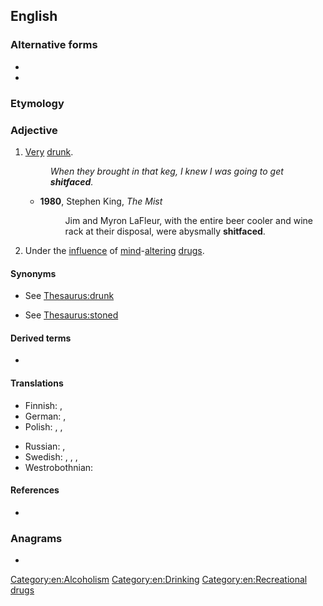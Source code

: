 {{also|shit-faced|shit faced}}
==English==

===Alternative forms===
* {{l|en|shit faced}}
* {{l|en|shit-faced}}

===Etymology===
{{compound|en|shit|faced}}

===Adjective===
{{en-adj}}

# {{lb|en|vulgar}} [[very|Very]] [[drunk]].
#: ''When they brought in that keg, I knew I was going to get '''shitfaced'''.''
#* '''1980''', Stephen King, ''The Mist''
#*: Jim and Myron LaFleur, with the entire beer cooler and wine rack at their disposal, were abysmally '''shitfaced'''.
# {{lb|en|vulgar}} Under the [[influence]] of [[mind]]-[[alter]]ing [[drug]]s.

====Synonyms====
* {{sense|drunk}} See [[Thesaurus:drunk]]
* {{sense|influenced by drugs}} See [[Thesaurus:stoned]]

====Derived terms====
* {{l|en|faced}}

====Translations====
{{trans-top|very drunk}}
* Finnish: {{t+|fi|perseet olalla}}, {{t|fi|umpikännissä}}
* German: {{t+|de|sturzbesoffen}}, {{t+|de|stinkbesoffen}}
* Polish: {{t+|pl|najebany}}, {{t|pl|napierdolony}}, {{t|pl|nabzdryngolony}}
{{trans-mid}}
* Russian: {{t|ru|[[пья́ный]] [[вдрызг]]}}, {{t|ru|[[бухо́й]] [[в]] [[жопа|жо́пу]]}} {{qualifier|vulgar}}
* Swedish: {{t+|sv|stupfull}}, {{t+|sv|dyngrak}}, {{t|sv|asfull}}, {{t|sv|skitfull}}
* Westrobothnian: {{t|gmq-bot|plægæt}}
{{trans-bottom}}

====References====
* {{R:American Heritage 2000}}

===Anagrams===
* {{anagrams|en|a=acdefhist|catfished|deathfics}}

[[Category:en:Alcoholism]]
[[Category:en:Drinking]]
[[Category:en:Recreational drugs]]